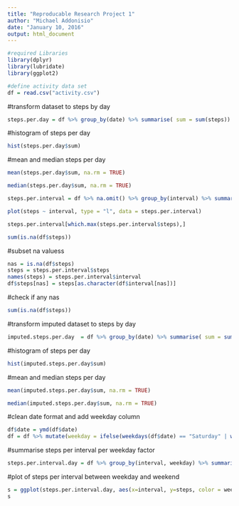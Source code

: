 ```yaml
---
title: "Reproducable Research Project 1"
author: "Michael Addonisio"
date: "January 10, 2016"
output: html_document
---
```



```r
#required Libraries
library(dplyr)
library(lubridate)
library(ggplot2)

#define activity data set
df = read.csv("activity.csv")
```

#transform dataset to steps by day
```r
steps.per.day = df %>% group_by(date) %>% summarise( sum = sum(steps))
```

#histogram of steps per day 
```r
hist(steps.per.day$sum)
```

#mean and median steps per day 
```r
mean(steps.per.day$sum, na.rm = TRUE)

median(steps.per.day$sum, na.rm = TRUE)
```

```r
steps.per.interval = df %>% na.omit() %>% group_by(interval) %>% summarize(steps = mean(steps))
```

```r
plot(steps ~ interval, type = "l", data = steps.per.interval)
```

```r
steps.per.interval[which.max(steps.per.interval$steps),]
```

```r
sum(is.na(df$steps))
```

#subset na valuess
```r
nas = is.na(df$steps)
steps = steps.per.interval$steps
names(steps) = steps.per.interval$interval
df$steps[nas] = steps[as.character(df$interval[nas])]
```

#check if any nas
```r
sum(is.na(df$steps))
```

#transform imputed dataset to steps by day 
```r
imputed.steps.per.day  = df %>% group_by(date) %>% summarise( sum = sum(steps))
```

#histogram of steps per day 
```r
hist(imputed.steps.per.day$sum)
```

#mean and median steps per day 
```r
mean(imputed.steps.per.day$sum, na.rm = TRUE)

median(imputed.steps.per.day$sum, na.rm = TRUE)
```

#clean date format and add weekday column
```r
df$date = ymd(df$date)
df = df %>% mutate(weekday = ifelse(weekdays(df$date) == "Saturday" | weekdays(df$date) == "Sunday", "Weekend", "Weekday"))
```

#summarise steps per interval per weekday factor
```r
steps.per.interval.day = df %>% group_by(interval, weekday) %>% summarise(steps = mean(steps))
```

#plot of steps per interval between weekday and weekend  
```r
s = ggplot(steps.per.interval.day, aes(x=interval, y=steps, color = weekday)) + geom_line() + facet_wrap(~weekday, ncol = 1,nrow=2)
s
```